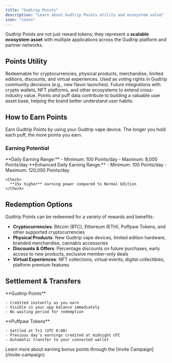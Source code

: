 ```yaml
---
title: "Gudtrip Points"
description: "Learn about Gudtrip Points utility and ecosystem value"
icon: "coins"
---
```


Gudtrip Points are not just reward tokens; they represent a **scalable ecosystem asset** with multiple applications across the Gudtrip platform and partner networks.

## Points Utility

<CardGroup cols={2}>
  <Card title="Consumption & Redemption" icon="cart-shopping">
    Redeemable for cryptocurrencies, physical products, merchandise, limited editions, discounts, and virtual experiences.
  </Card>
  <Card title="Community Governance" icon="users">
    Used as voting rights in Gudtrip community decisions (e.g., new flavor launches).
  </Card>
  <Card title="Cross-Platform Collaboration" icon="link">
    Future integrations with crypto wallets, NFT platforms, and other ecosystems to extend cross-industry value.
  </Card>
  <Card title="User Insights" icon="chart-mixed">
    Points and puff data contribute to building a valuable user asset base, helping the brand better understand user habits.
  </Card>
</CardGroup>

## How to Earn Points

<Info>
  Earn Gudtrip Points by using your Gudtrip vape device. The longer you hold each puff, the more points you earn.
</Info>

### Earning Potential

<Tabs>
  <Tab title="Normal Edition">
    **Daily Earning Range:**
    - Minimum: 100 Points/day
    - Maximum: 8,000 Points/day
  </Tab>

  <Tab title="Special Edition (Pro)">
    **Enhanced Daily Earning Range:**
    - Minimum: 100 Points/day  
    - Maximum: 120,000 Points/day
    
    <Check>
      **15x higher** earning power compared to Normal Edition
    </Check>
  </Tab>
</Tabs>

## Redemption Options

Gudtrip Points can be redeemed for a variety of rewards and benefits:

- **Cryptocurrencies**: Bitcoin (BTC), Ethereum (ETH), Puffpaw Tokens, and other supported cryptocurrencies
- **Physical Products**: New Gudtrip vape devices, limited edition hardware, branded merchandise, cannabis accessories
- **Discounts & Offers**: Percentage discounts on future purchases, early access to new products, exclusive member-only deals
- **Virtual Experiences**: NFT collections, virtual events, digital collectibles, platform premium features

## Settlement & Transfers

<Tabs>
  <Tab title="Real-Time Settlement">
    **Gudtrip Points**
    
    - Credited instantly as you earn
    - Visible in your app balance immediately
    - No waiting period for redemption
  </Tab>

  <Tab title="Daily Settlement">
    **Puffpaw Tokens**
    
    - Settled at T+1 (UTC 0:00)
    - Previous day's earnings credited at midnight UTC
    - Automatic transfer to your connected wallet
  </Tab>
</Tabs>

<Note>
  Learn more about earning bonus points through the [Invite Campaign](/invite-campaign).
</Note>

